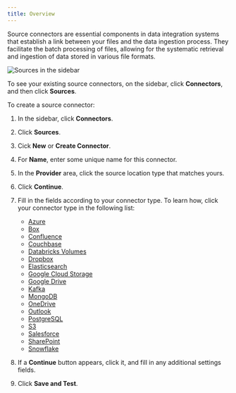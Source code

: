 ```yaml
---
title: Overview
---
```



<FirstTimeUISourceConnector />

Source connectors are essential components in data integration systems that establish a link between your files and the data ingestion process. They facilitate the batch processing of files, allowing for the systematic retrieval and ingestion of data stored in various file formats.

![Sources in the sidebar](/img/ui/Sources-Sidebar.png)

To see your existing source connectors, on the sidebar, click **Connectors**, and then click **Sources**.

To create a source connector:

1. In the sidebar, click **Connectors**.
2. Click **Sources**.
3. Cick **New** or **Create Connector**.
4. For **Name**, enter some unique name for this connector.
5. In the **Provider** area, click the source location type that matches yours.
6. Click **Continue**.
7. Fill in the fields according to your connector type. To learn how, click your connector type in the following list:

   - [Azure](/ui/sources/azure-blob-storage)
   - [Box](/ui/sources/box)
   - [Confluence](/ui/sources/confluence)
   - [Couchbase](/ui/sources/couchbase)
   - [Databricks Volumes](/ui/sources/databricks-volumes)
   - [Dropbox](/ui/sources/dropbox)
   - [Elasticsearch](/ui/sources/elasticsearch)
   - [Google Cloud Storage](/ui/sources/google-cloud)
   - [Google Drive](/ui/sources/google-drive)
   - [Kafka](/ui/sources/kafka)
   - [MongoDB](/ui/sources/mongodb)
   - [OneDrive](/ui/sources/onedrive)
   - [Outlook](/ui/sources/outlook)
   - [PostgreSQL](/ui/sources/postgresql)
   - [S3](/ui/sources/s3)
   - [Salesforce](/ui/sources/salesforce)
   - [SharePoint](/ui/sources/sharepoint)
   - [Snowflake](/ui/sources/snowflake)
        
8. If a **Continue** button appears, click it, and fill in any additional settings fields.
9. Click **Save and Test**. 
